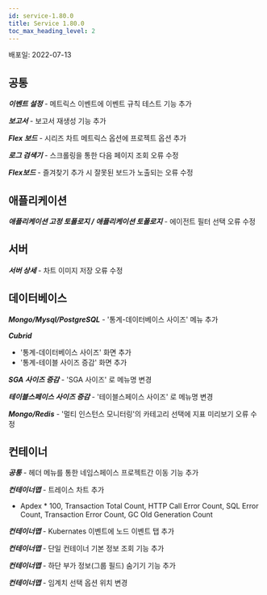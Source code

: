 ```yaml
---
id: service-1.80.0
title: Service 1.80.0
toc_max_heading_level: 2
---
```



배포일: 2022-07-13

## 공통

***이벤트 설정*** - 메트릭스 이벤트에 이벤트 규칙 테스트 기능 추가

***보고서*** - 보고서 재생성 기능 추가

***Flex 보드*** - 시리즈 차트 메트릭스 옵션에 프로젝트 옵션 추가

***로그 검색기*** - 스크롤링을 통한 다음 페이지 조회 오류 수정

***Flex보드*** - 즐겨찾기 추가 시 잘못된 보드가 노출되는 오류 수정

## 애플리케이션

***애플리케이션 고정 토폴로지 / 애플리케이션 토폴로지*** - 에이전트 필터 선택 오류 수정

## 서버

***서버 상세*** - 차트 이미지 저장 오류 수정

## 데이터베이스

***Mongo/Mysql/PostgreSQL*** - '통계-데이터베이스 사이즈' 메뉴 추가

***Cubrid***

- '통계-데이터베이스 사이즈' 화면 추가
- '통계-테이블 사이즈 증감' 화면 추가

***SGA 사이즈 증감*** - 'SGA 사이즈' 로 메뉴명 변경

***테이블스페이스 사이즈 증감*** - '테이블스페이스 사이즈' 로 메뉴명 변경

***Mongo/Redis*** - '멀티 인스턴스 모니터링'의 카테고리 선택에 지표 미리보기 오류 수정

## 컨테이너

***공통*** - 헤더 메뉴를 통한 네임스페이스 프로젝트간 이동 기능 추가

***컨테이너맵*** - 트레이스 차트 추가

- Apdex * 100, Transaction Total Count, HTTP Call Error Count, SQL Error Count, Transaction Error Count, GC Old Generation Count

***컨테이너맵*** - Kubernates 이벤트에 노드 이벤트 탭 추가

***컨테이너맵*** - 단일 컨테이너 기본 정보 조회 기능 추가

***컨테이너맵*** - 하단 부가 정보(그룹 필드) 숨기기 기능 추가

***컨테이너맵*** - 임계치 선택 옵션 위치 변경
